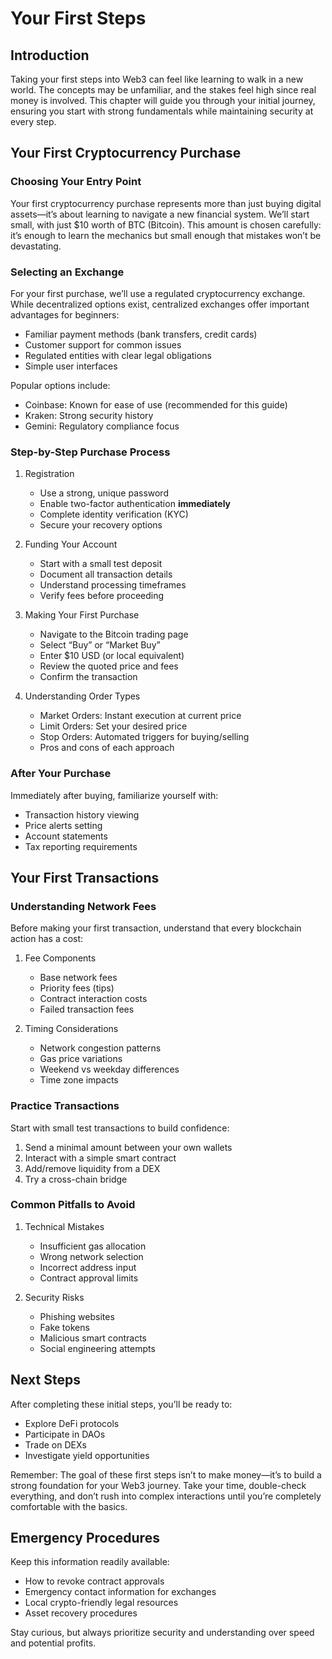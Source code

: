 # Your First Steps

## Introduction

Taking your first steps into Web3 can feel like learning to walk in a new world. The concepts may be unfamiliar, and the stakes feel high since real money is involved. This chapter will guide you through your initial journey, ensuring you start with strong fundamentals while maintaining security at every step.

## Your First Cryptocurrency Purchase

### Choosing Your Entry Point

Your first cryptocurrency purchase represents more than just buying digital assets—it's about learning to navigate a new financial system. We'll start small, with just $10 worth of BTC (Bitcoin). This amount is chosen carefully: it's enough to learn the mechanics but small enough that mistakes won't be devastating.

### Selecting an Exchange

For your first purchase, we'll use a regulated cryptocurrency exchange. While decentralized options exist, centralized exchanges offer important advantages for beginners:

- Familiar payment methods (bank transfers, credit cards)
- Customer support for common issues
- Regulated entities with clear legal obligations
- Simple user interfaces

Popular options include:

- Coinbase: Known for ease of use (recommended for this guide)
- Kraken: Strong security history
- Gemini: Regulatory compliance focus

### Step-by-Step Purchase Process

1. Registration

   - Use a strong, unique password
   - Enable two-factor authentication **immediately**
   - Complete identity verification (KYC)
   - Secure your recovery options

2. Funding Your Account

   - Start with a small test deposit
   - Document all transaction details
   - Understand processing timeframes
   - Verify fees before proceeding

3. Making Your First Purchase

   - Navigate to the Bitcoin trading page
   - Select "Buy" or "Market Buy"
   - Enter $10 USD (or local equivalent)
   - Review the quoted price and fees
   - Confirm the transaction

4. Understanding Order Types

   - Market Orders: Instant execution at current price
   - Limit Orders: Set your desired price
   - Stop Orders: Automated triggers for buying/selling
   - Pros and cons of each approach

### After Your Purchase

Immediately after buying, familiarize yourself with:

- Transaction history viewing
- Price alerts setting
- Account statements
- Tax reporting requirements


## Your First Transactions

### Understanding Network Fees

Before making your first transaction, understand that every blockchain action has a cost:

1. Fee Components

   - Base network fees
   - Priority fees (tips)
   - Contract interaction costs
   - Failed transaction fees

2. Timing Considerations

   - Network congestion patterns
   - Gas price variations
   - Weekend vs weekday differences
   - Time zone impacts

### Practice Transactions

Start with small test transactions to build confidence:

1. Send a minimal amount between your own wallets
2. Interact with a simple smart contract
3. Add/remove liquidity from a DEX
4. Try a cross-chain bridge

### Common Pitfalls to Avoid

1. Technical Mistakes

   - Insufficient gas allocation
   - Wrong network selection
   - Incorrect address input
   - Contract approval limits

2. Security Risks

   - Phishing websites
   - Fake tokens
   - Malicious smart contracts
   - Social engineering attempts

## Next Steps

After completing these initial steps, you'll be ready to:

- Explore DeFi protocols
- Participate in DAOs
- Trade on DEXs
- Investigate yield opportunities

Remember: The goal of these first steps isn't to make money—it's to build a strong foundation for your Web3 journey. Take your time, double-check everything, and don't rush into complex interactions until you're completely comfortable with the basics.

## Emergency Procedures

Keep this information readily available:

- How to revoke contract approvals
- Emergency contact information for exchanges
- Local crypto-friendly legal resources
- Asset recovery procedures

Stay curious, but always prioritize security and understanding over speed and potential profits.